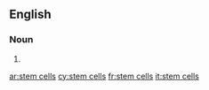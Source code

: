 ==English==

===Noun===
{{head|en}}

# {{plural of|stem cell}}

[[ar:stem cells]]
[[cy:stem cells]]
[[fr:stem cells]]
[[it:stem cells]]